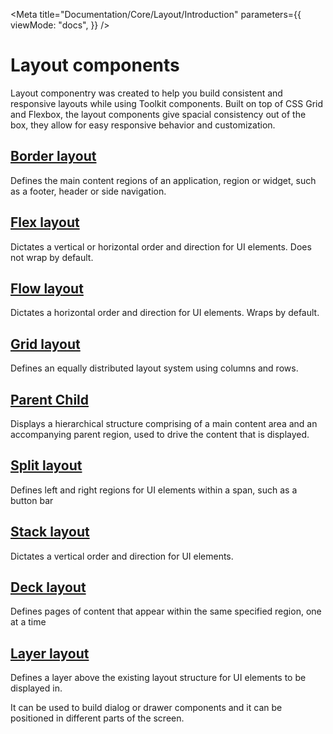 
<Meta
  title="Documentation/Core/Layout/Introduction"
  parameters={{
    viewMode: "docs",
  }}
/>

# Layout components

Layout componentry was created to help you build consistent and responsive layouts while using Toolkit components.
Built on top of CSS Grid and Flexbox, the layout components give spacial consistency out of the box,
they allow for easy responsive behavior and customization.

## [Border layout](/docs/documentation-core-layout-borderlayout--page)

Defines the main content regions of an application, region or widget, such as a footer, header or side navigation.

<Canvas>
  <Story id="core-layout-borderlayout--border-layout-all-panels" />
</Canvas>

## [Flex layout](/docs/documentation-core-layout-flexlayout--page)

Dictates a vertical or horizontal order and direction for UI elements. Does not wrap by default.

<Canvas>
  <Story id="core-layout-flexlayout--default-flex-layout" />
</Canvas>

## [Flow layout](/docs/documentation-core-layout-flowlayout--page)

Dictates a horizontal order and direction for UI elements. Wraps by default.

<Canvas>
  <Story id="core-layout-flowlayout--default-flow-layout" />
</Canvas>

## [Grid layout](/docs/documentation-core-layout-gridlayout--page)

Defines an equally distributed layout system using columns and rows.

<Canvas>
  <Story id="core-layout-gridlayout-griditem--grid-item-wrapper" />
</Canvas>

## [Parent Child](/docs/documentation-core-layout-parentchildlayout--page)

Displays a hierarchical structure comprising of a main content area and an accompanying parent region, used to drive the content that is displayed.

<Canvas>
  <Story id="core-layout-parentchildlayout--default-parent-child-layout" />
</Canvas>

## [Split layout](/docs/documentation-core-layout-splitlayout--page)

Defines left and right regions for UI elements within a span, such as a button bar

<Canvas>
  <Story id="core-layout-splitlayout--default-split-layout" />
</Canvas>

## [Stack layout](/docs/documentation-core-layout-stacklayout--page)

Dictates a vertical order and direction for UI elements.

<Canvas>
  <Story id="core-layout-stacklayout--default-stack-layout" />
</Canvas>

## [Deck layout](/docs/documentation-core-layout-decklayout--page)

Defines pages of content that appear within the same specified region, one at a time

<Canvas>
  <Story id="core-layout-decklayout--default-deck-layout" />
</Canvas>

## [Layer layout](/docs/documentation-core-layout-layerlayout--page)

Defines a layer above the existing layout structure for UI elements to be displayed in.

It can be used to build dialog or drawer components and it can be positioned in different parts of the screen.

<Canvas>
  <Story id="core-layout-layerlayout--default-layer-layout" />
</Canvas>
